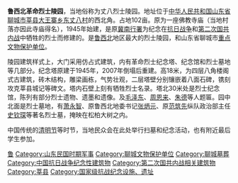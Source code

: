 '''鲁西北革命烈士陵园'''，当地俗称为丈八烈士陵园。地址位于[[中华人民共和国|中华人民共和国]][[山东省|山东省]][[聊城市|聊城市]][[莘县|莘县]][[大王寨乡|大王寨乡]][[东丈八村|东丈八村]]的西北角。占地102亩。原为一座佛教寺庙（当地村落亦因此寺庙得名），1945年始建，是原[[冀南行署|冀南行署]]为纪念在[[抗日战争|抗日战争]]和[[第二次国共内战|第二次国共内战]]中牺牲的烈士而修建的。是[[鲁西北|鲁西北]]地区最大的烈士陵园，和山东省聊城市[[重点文物保护单位|重点文物保护单位]]。

陵园建筑样式上，大门采用仿占式建筑，内有革命烈士纪念塔、纪念馆和烈士墓地等几部分。纪念塔原建于1945年，2007年倒塌后重建。高18米，为四层八角楼阁式古建筑，砖木结构，雕梁画栋，气势壮观，二层塔壁分别镶嵌着八面石碑，镌刻攻克莘县城记等碑文。塔内石壁上刻有牺牲烈士名录。塔北30米处是烈士纪念馆，陈列有部分烈士遗物、遗墨和遗像。及[[毛泽东|毛泽东]]、[[周恩来|周恩来]]、[[朱德|朱德]]等人题匾。园中北面是烈士墓地，有[[萧永智|萧永智]]、原鲁西北地委书记[[张炳元|张炳元]]、原[[范筑先|范筑先]]纵队政治部主任[[史钦琛|史钦琛]]等著名烈士墓，掩映在松柏大树之内。

中国传统的[[清明节|清明节]]等时节，当地民众会在此处举行扫墓和纪念活动，也有附近最后学生参加。

[[Category:中華人民共和國烈士陵園|鲁]]
[[Category:山东民国时期军事|Category:山东民国时期军事]]
[[Category:聊城文物保护单位|Category:聊城文物保护单位]]
[[Category:聊城墓葬|Category:聊城墓葬]]
[[Category:中国抗日战争纪念性建筑物|Category:中国抗日战争纪念性建筑物]]
[[Category:第二次国共内战相关建筑物|Category:第二次国共内战相关建筑物]]
[[Category:莘县|Category:莘县]]
[[Category:国家级抗战纪念设施、遗址|Category:国家级抗战纪念设施、遗址]]